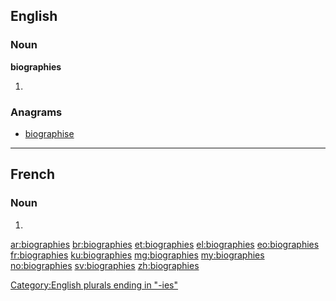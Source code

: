 ==English==

===Noun===
'''biographies'''

# {{plural of|biography}}

===Anagrams===
* [[biographise#English|biographise]]

[[Category:English plurals ending in "-ies"]]

----

==French==

===Noun===
{{head|fr|plural}} {{f|p}}

# {{plural of|biographie|lang=fr}}

[[ar:biographies]]
[[br:biographies]]
[[et:biographies]]
[[el:biographies]]
[[eo:biographies]]
[[fr:biographies]]
[[ku:biographies]]
[[mg:biographies]]
[[my:biographies]]
[[no:biographies]]
[[sv:biographies]]
[[zh:biographies]]